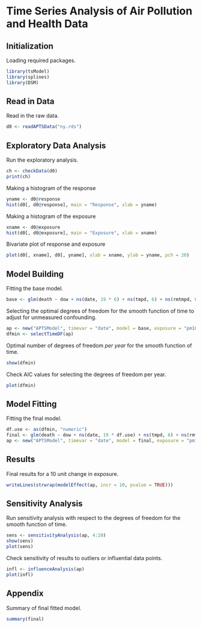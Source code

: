 # Time Series Analysis of Air Pollution and Health Data

## Initialization

Loading required packages. 
```r
library(tsModel)
library(splines)
library(DSM)
```

## Read in Data

Read in the raw data.

```r
d0 <- readAPTSData("ny.rds")
```

## Exploratory Data Analysis

Run the exploratory analysis.

```r
ch <- checkData(d0)
print(ch)
```

Making a histogram of the response
```r
yname <- d0@response
hist(d0[, d0@response], main = "Response", xlab = yname)
```

Making a histogram of the exposure
```r
xname <- d0@exposure
hist(d0[, d0@exposure], main = "Exposure", xlab = xname)
```

Bivariate plot of response and exposure
```r
plot(d0[, xname], d0[, yname], xlab = xname, ylab = yname, pch = 20)
```

## Model Building

Fitting the base model.
```r
base <- glm(death ~ dow + ns(date, 19 * 6) + ns(tmpd, 6) + ns(rmtmpd, 6) + ns(dptp, 3) + ns(rmdptp, 3) + Lag(pm10tmean, 1), data = as(d0, "data.frame"), family = poisson)
```

Selecting the optimal degrees of freedom for the smooth function of
time to adjust for unmeasured confounding.

```r
ap <- new("APTSModel", timevar = "date", model = base, exposure = "pm10tmean", summary = ch)
dfmin <- selectTimeDF(ap)
```

Optimal number of degrees of freedom _per year_ for the smooth
function of time.

```r
show(dfmin)
```

Check AIC values for selecting the degrees of freedom per year.

```r
plot(dfmin)
```

## Model Fitting

Fitting the final model.
```r
df.use <- as(dfmin, "numeric")
final <- glm(death ~ dow + ns(date, 19 * df.use) + ns(tmpd, 6) + ns(rmtmpd, 6) + ns(dptp, 3) + ns(rmdptp, 3) + Lag(pm10tmean, 1), data = as(d0, "data.frame"), family = poisson)
ap <- new("APTSModel", timevar = "date", model = final, exposure = "pm10tmean", summary = ch)
```

## Results

Final results for a 10 unit change in exposure.

```r
writeLines(strwrap(modelEffect(ap, incr = 10, pvalue = TRUE)))
```

## Sensitivity Analysis

Run sensitivity analysis with respect to the degrees of freedom for
the smooth function of time.

```r
sens <- sensitivityAnalysis(ap, 4:20)
show(sens)
plot(sens)
```

Check sensitivity of results to outliers or influential data points.

```r
infl <- influenceAnalysis(ap)
plot(infl)
```


## Appendix

Summary of final fitted model.

```r
summary(final)
```
